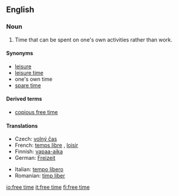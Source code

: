 ==English==
{{wikipedia|Leisure}}
===Noun===
{{en-noun|sg=[[free]] [[time]]-}}

# Time that can be spent on one's own activities rather than work.

====Synonyms====
* [[leisure]]
* [[leisure time]]
* one's own time<!--not idiomatic; do not wikify-->
* [[spare time]]

====Derived terms====
* [[copious free time]]<!--see Wikipedia article-->

====Translations====
{{trans-top|time that can be spent on one's own activities rather than work}}
* Czech: [[volný čas]] {{m}}
* French: [[temps libre]] {{m}}, [[loisir]] {{m}}
* Finnish: [[vapaa-aika]]
* German: [[Freizeit]] {{f}}
{{trans-mid}}
* Italian: [[tempo libero]] {{m}}
* Romanian: [[timp liber]]
{{trans-bottom}}

[[io:free time]]
[[it:free time]]
[[fi:free time]]